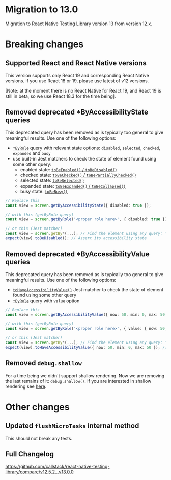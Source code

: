 # Migration to 13.0

Migration to React Native Testing Library version 13 from version 12.x.

# Breaking changes

## Supported React and React Native versions

This version supports only React 19 and corresponding React Native versions. If you use React 18 or 19, please use latest of v12 versions.

[Note: at the moment there is no React Native for React 19, and React 19 is still in beta, so we use React 18.3 for the time being].

## Removed deprecated \*ByAccessibilityState queries

This deprecated query has been removed as is typically too general to give meaningful results. Use one of the following options:

- [`*ByRole`](#by-role) query with relevant state options: `disabled`, `selected`, `checked`, `expanded` and `busy`
- use built-in Jest matchers to check the state of element found using some other query:
  - enabled state: [`toBeEnabled()` / `toBeDisabled()`](docs/api/jest-matchers#tobeenabled)
  - checked state: [`toBeChecked()` / `toBePartiallyChecked()`](docs/api/jest-matchers#tobechecked)
  - selected state: [`toBeSelected()`](docs/api/jest-matchers#tobeselected)
  - expanded state: [`toBeExpanded()` / `toBeCollapsed()`](docs/api/jest-matchers#tobeexpanded)
  - busy state: [`toBeBusy()`](docs/api/jest-matchers#tobebusy)

```ts
// Replace this
const view = screen.getByAccessibilityState({ disabled: true });

// with this (getByRole query)
const view = screen.getByRole('<proper role here>', { disabled: true });

// or this (Jest matcher)
const view = screen.getBy*(...); // Find the element using any query: *ByRole, *ByText, *ByTestId
expect(view).toBeDisabled(); // Assert its accessibility state
```

## Removed deprecated \*ByAccessibilityValue queries

This deprecated query has been removed as is typically too general to give meaningful results. Use one of the following options:

- [`toHaveAccessibilityValue()`](docs/api/jest-matchers#tohaveaccessibilityvalue) Jest matcher to check the state of element found using some other query
- [`*ByRole`](#by-role) query with `value` option

```ts
// Replace this
const view = screen.getByAccessibilityValue({ now: 50, min: 0, max: 50 });

// with this (getByRole query)
const view = screen.getByRole('<proper role here>', { value: { now: 50, min: 0, max: 50 } });

// or this (Jest matcher)
const view = screen.getBy*(...); // Find the element using any query: *ByRole, *ByText, *ByTestId
expect(view).toHaveAccessibilityValue({ now: 50, min: 0, max: 50 }); // Assert its accessibility value
```

## Removed `debug.shallow`

For a time being we didn't support shallow rendering. Now we are removing the last remains of it: `debug.shallow()`. If you are interested in shallow rendering see [here](docs/migration/previous/v2#removed-global-shallow-function).

# Other changes

## Updated `flushMicroTasks` internal method

This should not break any tests.

## Full Changelog

https://github.com/callstack/react-native-testing-library/compare/v12.5.2...v13.0.0
